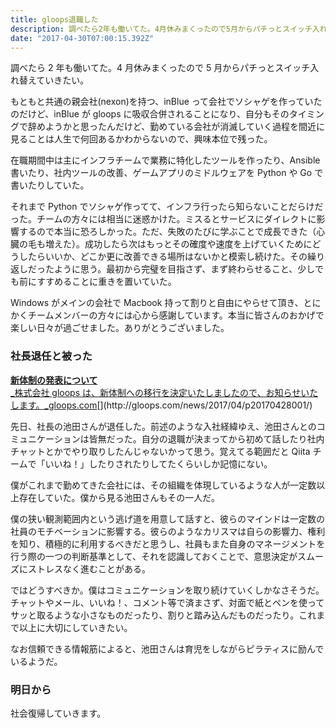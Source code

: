 ```yaml
---
title: gloops退職した
description: 調べたら2年も働いてた。4月休みまくったので5月からパチっとスイッチ入れ替えていきたい。
date: "2017-04-30T07:00:15.392Z"
---
```


調べたら 2 年も働いてた。4 月休みまくったので 5 月からパチっとスイッチ入れ替えていきたい。

もともと共通の親会社(nexon)を持つ、inBlue って会社でソシャゲを作っていたのだけど、inBlue が gloops に吸収合併されることになり、自分もそのタイミングで辞めようかと思ったんだけど、勤めている会社が消滅していく過程を間近に見ることは人生で何回あるかわからないので、興味本位で残った。

在職期間中は主にインフラチームで業務に特化したツールを作ったり、Ansible 書いたり、社内ツールの改善、ゲームアプリのミドルウェアを Python や Go で書いたりしていた。

それまで Python でソシャゲ作ってて、インフラ行ったら知らないことだらけだった。チームの方々には相当に迷惑かけた。ミスるとサービスにダイレクトに影響するので本当に恐ろしかった。ただ、失敗のたびに学ぶことで成長できた（心臓の毛も増えた）。成功したら次はもっとその確度や速度を上げていくためにどうしたらいいか、どこか更に改善できる場所はないかと模索し続けた。その繰り返しだったように思う。最初から完璧を目指さず、まず終わらせること、少しでも前にすすめることに重きを置いていた。

Windows がメインの会社で Macbook 持って割りと自由にやらせて頂き、とにかくチームメンバーの方々には心から感謝しています。本当に皆さんのおかげで楽しい日々が過ごせました。ありがとうございました。

### 社長退任と被った

[**新体制の発表について**  
\_株式会社 gloops は、新体制への移行を決定いたしましたので、お知らせいたします。\_gloops.com](http://gloops.com/news/2017/04/p20170428001/ "http://gloops.com/news/2017/04/p20170428001/")[](http://gloops.com/news/2017/04/p20170428001/)

先日、社長の池田さんが退任した。前述のような入社経緯ゆえ、池田さんとのコミュニケーションは皆無だった。自分の退職が決まってから初めて話したり社内チャットとかでやり取りしたんじゃないかって思う。覚えてる範囲だと Qiita チームで「いいね！」したりされたりしてたくらいしか記憶にない。

僕がこれまで勤めてきた会社には、その組織を体現しているような人が一定数以上存在していた。僕から見る池田さんもその一人だ。

僕の狭い観測範囲内という逃げ道を用意して話すと、彼らのマインドは一定数の社員のモチベーションに影響する。彼らのようなカリスマは自らの影響力、権利を知り、積極的に利用するべきだと思うし、社員もまた自身のマネージメントを行う際の一つの判断基準として、それを認識しておくことで、意思決定がスムーズにストレスなく進むことがある。

ではどうすべきか。僕はコミュニケーションを取り続けていくしかなさそうだ。チャットやメール、いいね！、コメント等で済まさず、対面で紙とペンを使ってサッと取るような小さなものだったり、割りと踏み込んだものだったり。これまで以上に大切にしていきたい。

なお信頼できる情報筋によると、池田さんは育児をしながらピラティスに励んでいるようだ。

### 明日から

社会復帰していきます。
